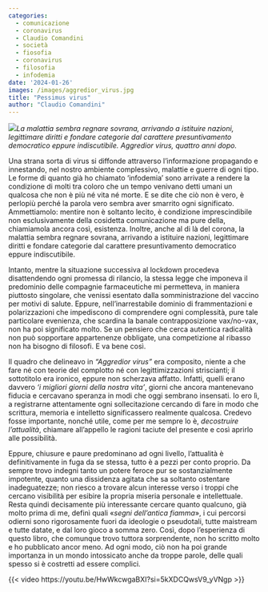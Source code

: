 ```yaml
---
categories:
  - comunicazione
  - coronavirus
  - Claudio Comandini
  - società
  - fiosofia
  - coronavirus
  - filosofia
  - infodemia
date: '2024-01-26'
images: /images/aggredior_virus.jpg
title: "Pessimus virus"
author: "Claudio Comandini"
---
```


![](/images/immagini_bookwinebar/_book/aggredior_virus2.jpg)*La malattia sembra regnare sovrana, arrivando a istituire nazioni, legittimare diritti e fondare categorie dal carattere presuntivamento democratico eppure indiscutibile. Aggredior virus, quattro anni dopo.*

Una strana sorta di virus si diffonde attraverso l'informazione propagando e innestando, nel nostro ambiente complessivo, malattie e guerre di ogni tipo. Le forme di quanto già ho chiamato 'infodemia' sono arrivate a rendere la condizione di molti tra coloro che un tempo venivano detti umani un qualcosa che non è più né vita né morte. E se dite che ciò non è vero, è perlopiù perché la parola vero sembra aver smarrito ogni significato. Ammettiamolo: mentire non è soltanto lecito, è condizione imprescindibile non esclusivamente della cosidetta comunicazione ma pure della, chiamiamola ancora così, esistenza. Inoltre, anche al di là del corona, la malattia sembra regnare sovrana, arrivando a istituire nazioni, legittimare diritti e fondare categorie dal carattere presuntivamento democratico eppure indiscutibile.

Intanto, mentre la situazione successiva al lockdown procedeva disattendendo ogni promessa di rilancio, la stessa legge che imponeva il predominio delle compagnie farmaceutiche mi permetteva, in maniera piuttosto singolare, che venissi esentato dalla somministrazione del vaccino per motivi di salute. Eppure, nell'inarrestabile dominio di frammentazioni e polarizzazioni che impediscono di comprendere ogni complessità, pure tale particolare evenienza, che scardina la banale contrapposizione vax/no-vax, non ha poi significato molto. Se un pensiero che cerca autentica radicalità non può sopportare appartenenze obbligate, una competizione al ribasso non ha bisogno di filosofi. E va bene così.

Il quadro che delineavo in *"Aggredior virus"* era composito, niente a che fare né con teorie del complotto né con legittimizzazioni striscianti; il sottotitolo era ironico, eppure non scherzava affatto. Infatti, quelli erano davvero *'i migliori giorni della nostra vita'*, giorni che ancora mantenevano fiducia e cercavano speranza in modi che oggi sembrano insensati. Io ero lì, a registrarne attentamente ogni sollecitazione cercando di fare in modo che scrittura, memoria e intelletto significassero realmente qualcosa. Credevo fosse importante, nonché utile, come per me sempre lo è, *decostruire l'attualità*, chiamare all'appello le ragioni taciute del presente e così aprirlo alle possibilità.

Eppure, chiusure e paure predominano ad ogni livello, l'attualità è definitivamente in fuga da se stessa, tutto è a pezzi per conto proprio. Da sempre trovo indegni tanto un potere feroce pur se sostanzialmente impotente, quanto una dissidenza agitata che sa soltanto ostentare inadeguatezze; non riesco a trovare alcun interesse verso i troppi che cercano visibilità per esibire la propria miseria personale e intellettuale. Resta quindi decisamente più interessante cercare quanto qualcuno, già molto prima di me, definì quali «*segni dell'antica fiamma*», i cui percorsi odierni sono rigorosamente fuori da ideologie o pseudotali, tutte maistream e tutte datate, e dal loro gioco a somma zero. Così, dopo l'esperienza di questo libro, che comunque trovo tuttora sorprendente, non ho scritto molto e ho pubblicato ancor meno. Ad ogni modo, ciò non ha poi grande importanza in un mondo intossicato anche da troppe parole, delle quali spesso si è costretti ad essere complici.

{{< video https://youtu.be/HwWkcwgaBXI?si=5kXDCQwsV9_yVNgp >}}
